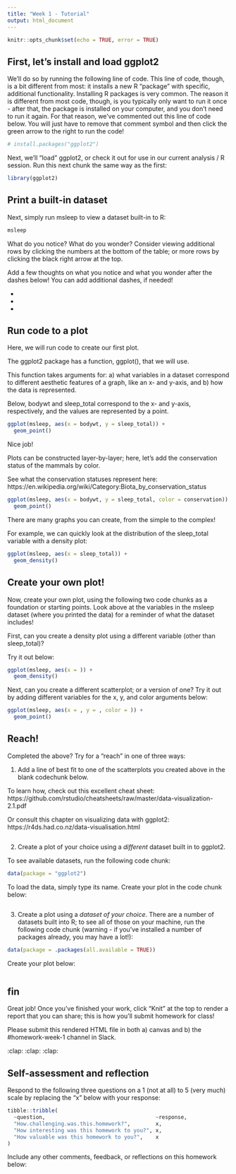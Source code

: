 ```yaml
---
title: "Week 1 - Tutorial"
output: html_document
---
```


```r
knitr::opts_chunk$set(echo = TRUE, error = TRUE)
```

## First, let's install and load ggplot2 

We'll do so by running the following line of code. This line of code, though, is 
a bit different from most: it installs a new R "package" with specific, additional 
functionality. Installing R packages is very common. The reason it is different from
most code, though, is you typically only want to run it once - after that, the package
is installed on your computer, and you don't need to run it again. For that reason,
we've commented out this line of code below. You will just have to remove that 
comment symbol and then click the green arrow to the right to run the code!

```r
# install.packages("ggplot2")
```

Next, we'll "load" ggplot2, or check it out for use in our current analysis / R 
session. Run this next chunk the same way as the first:

```r
library(ggplot2)
```

## Print a built-in dataset

Next, simply run msleep to view a dataset built-in to R:

```r
msleep
```

What do you notice? What do you wonder? Consider viewing additional rows by clicking
the numbers at the bottom of the table; or more rows by clicking the black right arrow 
at the top.

Add a few thoughts on what you notice and what you wonder after the dashes below!
You can add additional dashes, if needed!

- 
- 
- 

## Run code to a plot

Here, we will run code to create our first plot. 

The ggplot2 package has a function, ggplot(), that we will use.

This function takes arguments for: a) what variables in a dataset correspond to 
different aesthetic features of a graph, like an x- and y-axis, and b) how the data
is represented.

Below, bodywt and sleep_total correspond to the x- and y-axis, respectively, and 
the values are represented by a point.

```r
ggplot(msleep, aes(x = bodywt, y = sleep_total)) +
  geom_point()
```

Nice job!

Plots can be constructed layer-by-layer; here, let's add the conservation status
of the mammals by color.

See what the conservation statuses represent here: 
https://en.wikipedia.org/wiki/Category:Biota_by_conservation_status

```r
ggplot(msleep, aes(x = bodywt, y = sleep_total, color = conservation)) +
  geom_point()
```

There are many graphs you can create, from the simple to the complex!

For example, we can quickly look at the distribution of the sleep_total variable
with a density plot:

```r
ggplot(msleep, aes(x = sleep_total)) +
  geom_density()
```

## Create your own plot!

Now, create your own plot, using the following two code chunks as a foundation or starting 
points. Look above at the variables in the msleep dataset (where you printed the data) for a 
reminder of what the dataset includes!

First, can you create a density plot using a different variable (other than sleep_total)?

Try it out below:

```r
ggplot(msleep, aes(x = )) +
  geom_density()
```

Next, can you create a different scatterplot; or a version of one? Try it out by adding
different variables for the x, y, and color arguments below:

```r
ggplot(msleep, aes(x = , y = , color = )) +
  geom_point()
```

## Reach!

Completed the above? Try for a "reach" in one of three ways:

1. Add a line of best fit to one of the scatterplots you created above in the
blank codechunk below.

To learn how, check out this excellent cheat sheet: https://github.com/rstudio/cheatsheets/raw/master/data-visualization-2.1.pdf

Or consult this chapter on visualizing data with ggplot2: 
https://r4ds.had.co.nz/data-visualisation.html

```r

```

2. Create a plot of your choice using a *different* dataset built in to ggplot2.

To see available datasets, run the following code chunk:

```r
data(package = "ggplot2")
```

To load the data, simply type its name. Create your plot in the code chunk below:

```r

```

3. Create a plot using a *dataset of your choice*. There are a number of datasets
built into R; to see all of those on your machine, run the following code chunk
(warning - if you've installed a number of packages already, you may have a lot!):

```r
data(package = .packages(all.available = TRUE))
```

Create your plot below:

```r

```

## fin

Great job! Once you've finished your work, click "Knit" at the top to render a 
report that you can share; this is how you'll submit homework for class! 

Please submit this rendered HTML file in both a) canvas and b) the #homework-week-1
channel in Slack.

:clap: :clap: :clap:

## Self-assessment and reflection

Respond to the following three questions on a 1 (not at all) to 5 (very much) 
scale by replacing the "x" below with your response:

```r
tibble::tribble(
  ~question,                                   ~response,
  "How.challenging.was.this.homework?",        x,
  "How interesting was this homework to you?", x,
  "How valuable was this homework to you?",    x
)
```

Include any other comments, feedback, or reflections on this homework below:
